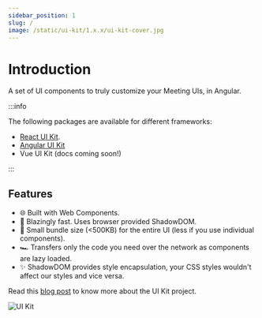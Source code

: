 ```yaml
---
sidebar_position: 1
slug: /
image: /static/ui-kit/1.x.x/ui-kit-cover.jpg
---
```


# Introduction

A set of UI components to truly customize your Meeting UIs, in Angular.

:::info

The following packages are available for different frameworks:

- [React UI Kit](/react-ui-kit/).
- [Angular UI Kit](/angular-ui-kit/)
- Vue UI Kit (docs coming soon!)

:::

## Features

<ul className="emoji-list">
  <li>
    <span>🌐</span> Built with Web Components.
  </li>
  <li>
    <span>🚀</span> Blazingly fast. Uses browser provided ShadowDOM.
  </li>
  <li>
    <span>🤏</span> Small bundle size (&lt;500KB) for the entire UI (less if you use individual
    components).
  </li>
  <li>
    <span>🏎</span> Transfers only the code you need over the network as components are lazy loaded.
  </li>
  <li>
    <span>✨</span> ShadowDOM provides style encapsulation, your CSS styles wouldn't affect our
    styles and vice versa.
  </li>
</ul>

Read this [blog post](https://dyte.io/blog/custom-ui-kit-sdk/) to know more about the UI Kit project.

<img src="/static/ui-kit/1.x.x/ui-kit-cover.jpg" alt="UI Kit" className="cover-image" />
